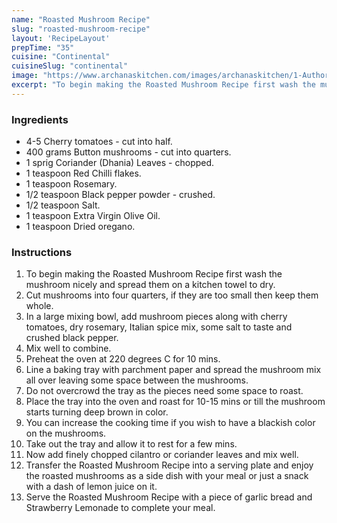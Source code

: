 ---
name: "Roasted Mushroom Recipe"
slug: "roasted-mushroom-recipe"
layout: 'RecipeLayout'
prepTime: "35"
cuisine: "Continental"
cuisineSlug: "continental"
image: "https://www.archanaskitchen.com/images/archanaskitchen/1-Author/Shaheen_Ali/Roasted_Mushroom__No_OnionNo_Garlic.jpg"
excerpt: "To begin making the Roasted Mushroom Recipe first wash the mushroom nicely and spread them on a kitchen towel to dry"
---

### Ingredients

- 4-5 Cherry tomatoes - cut into half.
- 400 grams Button mushrooms - cut into quarters.
- 1 sprig Coriander (Dhania) Leaves - chopped.
- 1 teaspoon Red Chilli flakes.
- 1 teaspoon Rosemary.
- 1/2 teaspoon Black pepper powder - crushed.
- 1/2 teaspoon Salt.
- 1 teaspoon Extra Virgin Olive Oil.
- 1 teaspoon Dried oregano.

### Instructions

1. To begin making the Roasted Mushroom Recipe first wash the mushroom nicely and spread them on a kitchen towel to dry.
1. Cut mushrooms into four quarters, if they are too small then keep them whole.
1. In a large mixing bowl, add mushroom pieces along with cherry tomatoes, dry rosemary, Italian spice mix, some salt to taste and crushed black pepper.
1. Mix well to combine.
1. Preheat the oven at 220 degrees C for 10 mins.
1. Line a baking tray with parchment paper and spread the mushroom mix all over leaving some space between the mushrooms.
1. Do not overcrowd the tray as the pieces need some space to roast.
1. Place the tray into the oven and roast for 10-15 mins or till the mushroom starts turning deep brown in color.
1. You can increase the cooking time if you wish to have a blackish color on the mushrooms.
1. Take out the tray and allow it to rest for a few mins.
1. Now add finely chopped cilantro or coriander leaves and mix well.
1. Transfer the  Roasted Mushroom Recipe into a serving plate and enjoy the roasted mushrooms as a side dish with your meal or just a snack with a dash of lemon juice on it.
1. Serve the Roasted Mushroom Recipe with a piece of garlic bread and Strawberry Lemonade to complete your meal.
